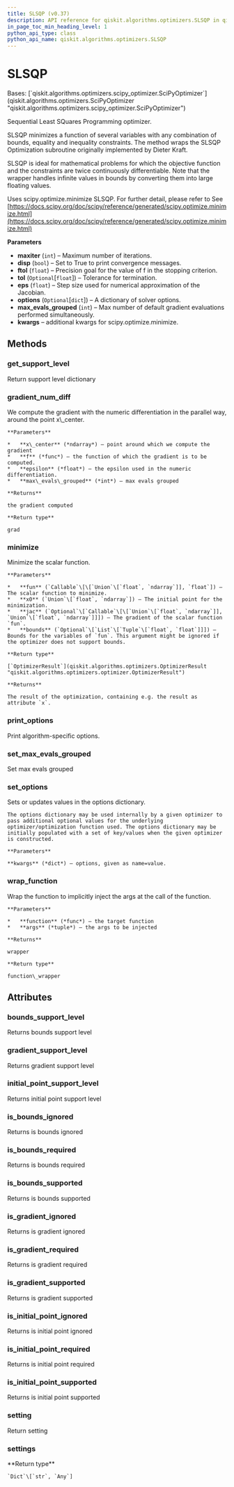 ```yaml
---
title: SLSQP (v0.37)
description: API reference for qiskit.algorithms.optimizers.SLSQP in qiskit v0.37
in_page_toc_min_heading_level: 1
python_api_type: class
python_api_name: qiskit.algorithms.optimizers.SLSQP
---
```


# SLSQP

<Class id="qiskit.algorithms.optimizers.SLSQP" isDedicatedPage={true} github="https://github.com/qiskit/qiskit/tree/stable/0.21/qiskit/algorithms/optimizers/slsqp.py" signature="SLSQP(maxiter=100, disp=False, ftol=1e-06, tol=None, eps=1.4901161193847656e-08, options=None, max_evals_grouped=1, **kwargs)" modifiers="class">
  Bases: [`qiskit.algorithms.optimizers.scipy_optimizer.SciPyOptimizer`](qiskit.algorithms.optimizers.SciPyOptimizer "qiskit.algorithms.optimizers.scipy_optimizer.SciPyOptimizer")

  Sequential Least SQuares Programming optimizer.

  SLSQP minimizes a function of several variables with any combination of bounds, equality and inequality constraints. The method wraps the SLSQP Optimization subroutine originally implemented by Dieter Kraft.

  SLSQP is ideal for mathematical problems for which the objective function and the constraints are twice continuously differentiable. Note that the wrapper handles infinite values in bounds by converting them into large floating values.

  Uses scipy.optimize.minimize SLSQP. For further detail, please refer to See [https://docs.scipy.org/doc/scipy/reference/generated/scipy.optimize.minimize.html](https://docs.scipy.org/doc/scipy/reference/generated/scipy.optimize.minimize.html)

  **Parameters**

  *   **maxiter** (`int`) – Maximum number of iterations.
  *   **disp** (`bool`) – Set to True to print convergence messages.
  *   **ftol** (`float`) – Precision goal for the value of f in the stopping criterion.
  *   **tol** (`Optional`\[`float`]) – Tolerance for termination.
  *   **eps** (`float`) – Step size used for numerical approximation of the Jacobian.
  *   **options** (`Optional`\[`dict`]) – A dictionary of solver options.
  *   **max\_evals\_grouped** (`int`) – Max number of default gradient evaluations performed simultaneously.
  *   **kwargs** – additional kwargs for scipy.optimize.minimize.

  ## Methods

  <span id="qiskit-algorithms-optimizers-slsqp-get-support-level" />

  ### get\_support\_level

  <Function id="qiskit.algorithms.optimizers.SLSQP.get_support_level" signature="SLSQP.get_support_level()">
    Return support level dictionary
  </Function>

  <span id="qiskit-algorithms-optimizers-slsqp-gradient-num-diff" />

  ### gradient\_num\_diff

  <Function id="qiskit.algorithms.optimizers.SLSQP.gradient_num_diff" signature="SLSQP.gradient_num_diff(x_center, f, epsilon, max_evals_grouped=1)" modifiers="static">
    We compute the gradient with the numeric differentiation in the parallel way, around the point x\_center.

    **Parameters**

    *   **x\_center** (*ndarray*) – point around which we compute the gradient
    *   **f** (*func*) – the function of which the gradient is to be computed.
    *   **epsilon** (*float*) – the epsilon used in the numeric differentiation.
    *   **max\_evals\_grouped** (*int*) – max evals grouped

    **Returns**

    the gradient computed

    **Return type**

    grad
  </Function>

  <span id="qiskit-algorithms-optimizers-slsqp-minimize" />

  ### minimize

  <Function id="qiskit.algorithms.optimizers.SLSQP.minimize" signature="SLSQP.minimize(fun, x0, jac=None, bounds=None)">
    Minimize the scalar function.

    **Parameters**

    *   **fun** (`Callable`\[\[`Union`\[`float`, `ndarray`]], `float`]) – The scalar function to minimize.
    *   **x0** (`Union`\[`float`, `ndarray`]) – The initial point for the minimization.
    *   **jac** (`Optional`\[`Callable`\[\[`Union`\[`float`, `ndarray`]], `Union`\[`float`, `ndarray`]]]) – The gradient of the scalar function `fun`.
    *   **bounds** (`Optional`\[`List`\[`Tuple`\[`float`, `float`]]]) – Bounds for the variables of `fun`. This argument might be ignored if the optimizer does not support bounds.

    **Return type**

    [`OptimizerResult`](qiskit.algorithms.optimizers.OptimizerResult "qiskit.algorithms.optimizers.optimizer.OptimizerResult")

    **Returns**

    The result of the optimization, containing e.g. the result as attribute `x`.
  </Function>

  <span id="qiskit-algorithms-optimizers-slsqp-print-options" />

  ### print\_options

  <Function id="qiskit.algorithms.optimizers.SLSQP.print_options" signature="SLSQP.print_options()">
    Print algorithm-specific options.
  </Function>

  <span id="qiskit-algorithms-optimizers-slsqp-set-max-evals-grouped" />

  ### set\_max\_evals\_grouped

  <Function id="qiskit.algorithms.optimizers.SLSQP.set_max_evals_grouped" signature="SLSQP.set_max_evals_grouped(limit)">
    Set max evals grouped
  </Function>

  <span id="qiskit-algorithms-optimizers-slsqp-set-options" />

  ### set\_options

  <Function id="qiskit.algorithms.optimizers.SLSQP.set_options" signature="SLSQP.set_options(**kwargs)">
    Sets or updates values in the options dictionary.

    The options dictionary may be used internally by a given optimizer to pass additional optional values for the underlying optimizer/optimization function used. The options dictionary may be initially populated with a set of key/values when the given optimizer is constructed.

    **Parameters**

    **kwargs** (*dict*) – options, given as name=value.
  </Function>

  <span id="qiskit-algorithms-optimizers-slsqp-wrap-function" />

  ### wrap\_function

  <Function id="qiskit.algorithms.optimizers.SLSQP.wrap_function" signature="SLSQP.wrap_function(function, args)" modifiers="static">
    Wrap the function to implicitly inject the args at the call of the function.

    **Parameters**

    *   **function** (*func*) – the target function
    *   **args** (*tuple*) – the args to be injected

    **Returns**

    wrapper

    **Return type**

    function\_wrapper
  </Function>

  ## Attributes

  ### bounds\_support\_level

  <Attribute id="qiskit.algorithms.optimizers.SLSQP.bounds_support_level">
    Returns bounds support level
  </Attribute>

  ### gradient\_support\_level

  <Attribute id="qiskit.algorithms.optimizers.SLSQP.gradient_support_level">
    Returns gradient support level
  </Attribute>

  ### initial\_point\_support\_level

  <Attribute id="qiskit.algorithms.optimizers.SLSQP.initial_point_support_level">
    Returns initial point support level
  </Attribute>

  ### is\_bounds\_ignored

  <Attribute id="qiskit.algorithms.optimizers.SLSQP.is_bounds_ignored">
    Returns is bounds ignored
  </Attribute>

  ### is\_bounds\_required

  <Attribute id="qiskit.algorithms.optimizers.SLSQP.is_bounds_required">
    Returns is bounds required
  </Attribute>

  ### is\_bounds\_supported

  <Attribute id="qiskit.algorithms.optimizers.SLSQP.is_bounds_supported">
    Returns is bounds supported
  </Attribute>

  ### is\_gradient\_ignored

  <Attribute id="qiskit.algorithms.optimizers.SLSQP.is_gradient_ignored">
    Returns is gradient ignored
  </Attribute>

  ### is\_gradient\_required

  <Attribute id="qiskit.algorithms.optimizers.SLSQP.is_gradient_required">
    Returns is gradient required
  </Attribute>

  ### is\_gradient\_supported

  <Attribute id="qiskit.algorithms.optimizers.SLSQP.is_gradient_supported">
    Returns is gradient supported
  </Attribute>

  ### is\_initial\_point\_ignored

  <Attribute id="qiskit.algorithms.optimizers.SLSQP.is_initial_point_ignored">
    Returns is initial point ignored
  </Attribute>

  ### is\_initial\_point\_required

  <Attribute id="qiskit.algorithms.optimizers.SLSQP.is_initial_point_required">
    Returns is initial point required
  </Attribute>

  ### is\_initial\_point\_supported

  <Attribute id="qiskit.algorithms.optimizers.SLSQP.is_initial_point_supported">
    Returns is initial point supported
  </Attribute>

  ### setting

  <Attribute id="qiskit.algorithms.optimizers.SLSQP.setting">
    Return setting
  </Attribute>

  ### settings

  <Attribute id="qiskit.algorithms.optimizers.SLSQP.settings">
    **Return type**

    `Dict`\[`str`, `Any`]
  </Attribute>
</Class>

